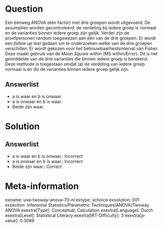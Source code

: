 Question
========

Een éénweg ANOVA (één factor) met drie groepen wordt uitgevoerd. De
assumpties worden gecontroleerd: de verdeling bij iedere groep is
normaal en de varianties binnen iedere groep zijn gelijk. Verder zijn de
proefpersonen random toegewezen aan één van de drie groepen. Er wordt
een *follow up* test gedaan om te onderzoeken welke van de drie groepen
verschillen. Er wordt gekozen voor het betrouwbaarheidsinterval van
Fisher. Deze maakt gebruik van de *Mean Square within* (MS
within/Error). Dit is het gemiddelde van de drie varianties die binnen
iedere groep is berekend. Deze methode is toegestaan omdat (a) de
verdeling van iedere groep normaal is en (b) de varianties binnen iedere
groep gelijk zijn.

Answerlist
----------

* a is waar en b is onwaar.
* a is onwaar en b is waar.
* Beide zijn waar.

Solution
========

Answerlist
----------

* a is waar en b is onwaar.: Incorrect
* a is onwaar en b is waar.: Incorrect
* Beide zijn waar.: Correct

Meta-information
================
exname: uva-twoway-anova-70-nl
extype: schoice
exsolution: 001
exsection: Inferential Statistics/Parametric Techniques/ANOVA/Twoway ANOVA
exextra[Type]: Conceptual, Calculation
exextra[Language]: Dutch
exextra[Level]: Statistical Literacy
exextra[IRT-Difficulty]: 3
exextra[p-value]: 0.3089
